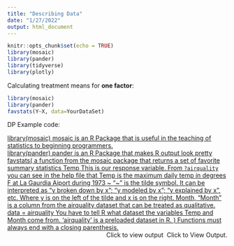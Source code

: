 ```yaml
---
title: "Describing Data"
date: "1/27/2022"
output: html_document
---
```




<script type="text/javascript">
 function showhide(id) {
    var e = document.getElementById(id);
    e.style.display = (e.style.display == 'block') ? 'none' : 'block';
 }
 
 function openTab(evt, tabName) {
    var i, tabcontent, tablinks;
    tabcontent = document.getElementsByClassName("tabcontent");
    for (i = 0; i < tabcontent.length; i++) {
        tabcontent[i].style.display = "none";
    }
    tablinks = document.getElementsByClassName("tablinks");
    for (i = 0; i < tablinks.length; i++) {
        tablinks[i].className = tablinks[i].className.replace(" active", "");
    }
    document.getElementById(tabName).style.display = "block";
    evt.currentTarget.className += " active";
}
 
</script>



```r
knitr::opts_chunk$set(echo = TRUE)
library(mosaic)
library(pander)
library(tidyverse)
library(plotly)
```



Calculating treatment means for **one factor**:

```r
library(mosaic)
library(pander)
favstats(Y~X, data=YourDataSet)
```

DP Example code:

<a href="javascript:showhide('mosaic_mean')">
<div class="hoverchunk">
<span class="tooltipr">
library(mosaic)
<span class="tooltiprtext">mosaic is an R Package that is useful in the teaching of statistics to beginning programmers.</span>
</span><br><span class="tooltipr">
library(pander)
<span class="tooltiprtext">pander is an R Package that makes R output look pretty</span>
</span><br><span class="tooltipr">
favstats(
  <span class="tooltipRtext">a function from the mosaic package that returns a set of favorite summary statistics</span>
</span><span class="tooltipr">
Temp
  <span class="tooltipRtext">This is our response variable. From `?airquality` you can see in the help file that Temp is the maximum daily temp in degrees F at La Gaurdia Aiport during 1973</span>
</span><span class="tooltipr">
~
  <span class="tooltipRtext">"~" is the tilde symbol. It can be interpreted as "y broken down by x"; "y modeled by x"; "y explained by x", etc. Where y is on the left of the tilde and x is on the right. </span>
</span><span class="tooltipr">
Month,
  <span class="tooltiprtext">"Month" is a column from the airquality dataset that can be treated as qualitative.</span>
</span><span class="tooltipr">
data = airquality
 <span class="tooltiprtext">You have to tell R what dataset the variables Temp and Month come from. 'airquality' is a preloaded dataset in R. </span>
</span><span class="tooltipr">
)
 <span class="tooltiprtext">Functions must always end with a closing parenthesis.</span>
</span><span class="tooltipr" style="float:right;">
&nbsp;Click to view output&nbsp; 
  <span class="tooltiprtext">Click to View Output.</span>
</span>
</div>
</a>